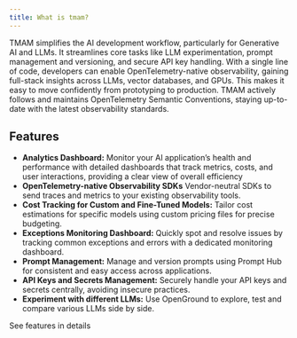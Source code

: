 ```yaml
---
title: What is tmam?
---
```


TMAM simplifies the AI development workflow, particularly for Generative AI and LLMs. It streamlines core tasks like LLM experimentation, prompt management and versioning, and secure API key handling. With a single line of code, developers can enable OpenTelemetry-native observability, gaining full-stack insights across LLMs, vector databases, and GPUs. This makes it easy to move confidently from prototyping to production.
TMAM actively follows and maintains OpenTelemetry Semantic Conventions, staying up-to-date with the latest observability standards.

## Features

- **Analytics Dashboard:** Monitor your AI application’s health and performance with detailed dashboards that track metrics, costs, and user interactions, providing a clear view of overall efficiency
- **OpenTelemetry-native Observability SDKs** Vendor-neutral SDKs to send traces and metrics to your existing observability tools.
- **Cost Tracking for Custom and Fine-Tuned Models:** Tailor cost estimations for specific models using custom pricing files for precise budgeting.
- **Exceptions Monitoring Dashboard:** Quickly spot and resolve issues by tracking common exceptions and errors with a dedicated monitoring dashboard.
- **Prompt Management:** Manage and version prompts using Prompt Hub for consistent and easy access across applications.
- **API Keys and Secrets Management:** Securely handle your API keys and secrets centrally, avoiding insecure practices.
- **Experiment with different LLMs:** Use OpenGround to explore, test and compare various LLMs side by side.

See features in details

